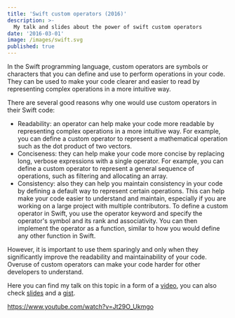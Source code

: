 ```yaml
---
title: 'Swift custom operators (2016)'
description: >-
  My talk and slides about the power of swift custom operators
date: '2016-03-01'
image: /images/swift.svg
published: true
---
```


In the Swift programming language, custom operators are symbols or characters that you can define and use to perform operations in your code. They can be used to make your code clearer and easier to read by representing complex operations in a more intuitive way.

There are several good reasons why one would use custom operators in their Swift code:

- Readability: an operator can help make your code more readable by representing complex operations in a more intuitive way. For example, you can define a custom operator to represent a mathematical operation such as the dot product of two vectors.
- Conciseness: they can help make your code more concise by replacing long, verbose expressions with a single operator. For example, you can define a custom operator to represent a general sequence of operations, such as filtering and allocating an array.
- Consistency: also they can help you maintain consistency in your code by defining a default way to represent certain operations. This can help make your code easier to understand and maintain, especially if you are working on a large project with multiple contributors.
To define a custom operator in Swift, you use the operator keyword and specify the operator's symbol and its rank and associativity. You can then implement the operator as a function, similar to how you would define any other function in Swift.

However, it is important to use them sparingly and only when they significantly improve the readability and maintainability of your code. Overuse of custom operators can make your code harder for other developers to understand.

Here you can find my talk on this topic in a form of a [video](https://www.youtube.com/watch?v=Jt29O_Ukmgo), you can also check [slides](https://gera.cx/custom-swift-operators-the-good-the-bad-and-the-ugly.pdf) and a [gist](https://gist.github.com/mikeger/e7c3d664dddd7322977c).

https://www.youtube.com/watch?v=Jt29O_Ukmgo
